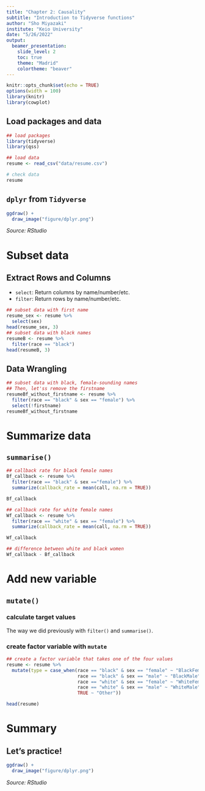 ```yaml
---
title: "Chapter 2: Causality"
subtitle: "Introduction to Tidyverse functions"
author: "Sho Miyazaki"
institute: "Keio University"
date: "5/26/2022"
output: 
  beamer_presentation:
    slide_level: 2
    toc: true
    theme: "Madrid"
    colortheme: "beaver"
---
```


```r
knitr::opts_chunk$set(echo = TRUE)
options(width = 100)
library(knitr)
library(cowplot)
```

## Load packages and data
```r
## load packages
library(tidyverse)
library(qss)

## load data
resume <- read_csv("data/resume.csv")

# check data 
resume
```

## `dplyr` from `Tidyverse`

```r
ggdraw() + 
  draw_image("figure/dplyr.png") 
```
*Source: RStudio*

# Subset data
## Extract Rows and Columns

- `select`: Return columns by name/number/etc.
- `filter`: Return rows by name/number/etc.

\tiny
```r
## subset data with first name
resume_sex <- resume %>% 
  select(sex)
head(resume_sex, 3)
## subset data with black names
resumeB <- resume %>% 
  filter(race == "black")
head(resumeB, 3)
```

## Data Wrangling

```r
## subset data with black, female-sounding names
## Then, let'ss remove the firstname
resumeBf_without_firstname <- resume %>% 
  filter(race == "black" & sex == "female") %>% 
  select(!firstname)
resumeBf_without_firstname
```


# Summarize data
## `summarise()`
\tiny
```r
## callback rate for black female names
Bf_callback <- resume %>% 
  filter(race == "black" & sex =="female") %>%
  summarize(callback_rate = mean(call, na.rm = TRUE))

Bf_callback

## callback rate for white female names
Wf_callback <- resume %>% 
  filter(race == "white" & sex == "female") %>%
  summarize(callback_rate = mean(call, na.rm = TRUE))

Wf_callback

## difference between white and black women
Wf_callback - Bf_callback
```

# Add new variable
## `mutate()`
\tiny

### calculate target values
The way we did previously with `filter()` and `summarise()`. 

### create factor variable with `mutate`
```r
## create a factor variable that takes one of the four values
resume <- resume %>%
  mutate(type = case_when(race == "black" & sex == "female" ~ "BlackFemale",
                          race == "black" & sex == "male" ~ "BlackMale",
                          race == "white" & sex == "female" ~ "WhiteFemale",
                          race == "white" & sex == "male" ~ "WhiteMale",
                          TRUE ~ "Other"))

head(resume)
```

# Summary

## Let's practice!
```r
ggdraw() + 
  draw_image("figure/dplyr.png") 
```
*Source: RStudio*
